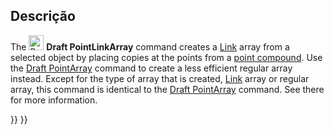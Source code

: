 <languages/>

<div class="mw-translate-fuzzy">
{{Docnav
|[[Draft_PointArray/pt-br|Série em pontos]]
|[[Draft_Edit/pt-br|Editar]]
|[[Draft_Workbench/pt-br|Draft]]
|IconL=Draft_PointArray.svg
|IconR=Draft_Edit.svg
|IconC=Workbench_Draft.svg
}}
</div>

{{GuiCommand
|Name=Draft PointLinkArray
|MenuLocation=Modification → Array tools → Point link array
|Workbenches=[[Draft_Workbench|Draft]]
|Version=0.19
|SeeAlso=[[Draft_OrthoArray|Draft OrthoArray]], [[Draft_PolarArray|Draft PolarArray]], [[Draft_CircularArray|Draft CircularArray]], [[Draft_PathArray|Draft PathArray]], [[Draft_PathLinkArray|Draft PathLinkArray]], [[Draft_PointArray|Draft PointArray]]
}}

<span id="Description"></span>
==Descrição==

The [[Image:Draft_PointLinkArray.svg|24px]] '''Draft PointLinkArray''' command creates a [[App_Link|Link]] array from a selected object by placing copies at the points from a [[Draft_PointArray#Point_compound|point compound]]. Use the [[Draft_PointArray|Draft PointArray]] command to create a less efficient regular array instead. Except for the type of array that is created, [[App_Link|Link]] array or regular array, this command is identical to the [[Draft_PointArray|Draft PointArray]] command. See there for more information.


<div class="mw-translate-fuzzy">
{{Docnav
|[[Draft_PointArray/pt-br|Série em pontos]]
|[[Draft_Edit/pt-br|Editar]]
|[[Draft_Workbench/pt-br|Draft]]
|IconL=Draft_PointArray.svg
|IconR=Draft_Edit.svg
|IconC=Workbench_Draft.svg
}}
</div>

{{Draft Tools navi{{#translation:}}}}
{{Userdocnavi{{#translation:}}}}